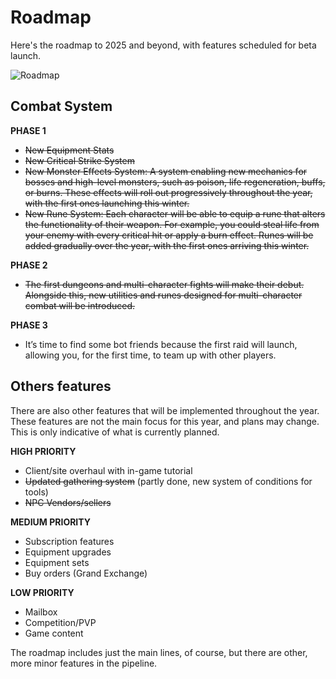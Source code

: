 
# Roadmap 

Here's the roadmap to 2025 and beyond, with features scheduled for beta launch.

![Roadmap](https://artifactsmmo.com/images/docs/roadmap.png)

## Combat System

**PHASE 1**
- ~~New Equipment Stats~~
- ~~New Critical Strike System~~
- ~~New Monster Effects System: A system enabling new mechanics for bosses and high-level monsters, such as poison, life regeneration, buffs, or burns. These effects will roll out progressively throughout the year, with the first ones launching this winter.~~
- ~~New Rune System: Each character will be able to equip a rune that alters the functionality of their weapon. For example, you could steal life from your enemy with every critical hit or apply a burn effect. Runes will be added gradually over the year, with the first ones arriving this winter.~~

**PHASE 2**
- ~~The first dungeons and multi-character fights will make their debut. Alongside this, new utilities and runes designed for multi-character combat will be introduced.~~

**PHASE 3**
- It’s time to find some bot friends because the first raid will launch, allowing you, for the first time, to team up with other players.

## Others features

There are also other features that will be implemented throughout the year. These features are not the main focus for this year, and plans may change. This is only indicative of what is currently planned. 

**HIGH PRIORITY**
- Client/site overhaul with in-game tutorial
- ~~Updated gathering system~~ (partly done, new system of conditions for tools)
- ~~NPC Vendors/sellers~~

**MEDIUM PRIORITY**
- Subscription features
- Equipment upgrades
- Equipment sets
- Buy orders (Grand Exchange)

**LOW PRIORITY**
- Mailbox
- Competition/PVP
- Game content

The roadmap includes just the main lines, of course, but there are other, more minor features in the pipeline.